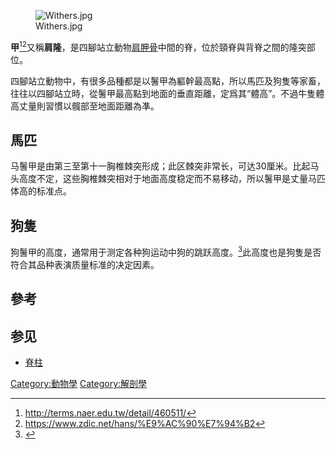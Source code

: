 {{多個問題|

{{Expand |time=2010-07-04T16:30:34+00:00 }}
{{Expert|time=2015-12-14T03:56:57+00:00}}
}}
[[File:Withers.jpg|thumbnail]]

'''{{zy|鬐|qí|ㄑㄧˊ}} 甲'''<ref>http://terms.naer.edu.tw/detail/460511/</ref><ref>https://www.zdic.net/hans/%E9%AC%90%E7%94%B2</ref>又稱'''肩隆'''，是四腳站立動物[[肩胛骨|肩胛骨]]中間的脊，位於頸脊與背脊之間的隆突部位。

四腳站立動物中，有很多品種都是以鬐甲為軀幹最高點，所以馬匹及狗隻等家畜，往往以四腳站立時，從鬐甲最高點到地面的垂直距離，定爲其“體高”。不過牛隻體高丈量則習慣以髖部至地面距離為凖。

==馬匹==
马鬐甲是由第三至第十一胸椎棘突形成；此区棘突非常长，可达30厘米。比起马头高度不定，这些胸椎棘突相对于地面高度稳定而不易移动，所以鬐甲是丈量马匹体高的标准点。

==狗隻==
狗鬐甲的高度，通常用于测定各种狗运动中狗的跳跃高度。<ref name="Coile2011">{{cite book|first= D. Caroline| last= Coile|title=Pit Bulls For Dummies|url=https://books.google.com/books?id=jNMs4xPckVwC&pg=PA122|date=18 April 2011|publisher=John Wiley & Sons|isbn=978-1-118-06937-0|page=122| via= Google Books}}</ref>此高度也是狗隻是否符合其品种表演质量标准的决定因素。


==參考==
<references/>

==参见==
* [[脊柱|脊柱]]

{{解剖學小作品}}

[[Category:動物學|Category:動物學]]
[[Category:解剖學|Category:解剖學]]